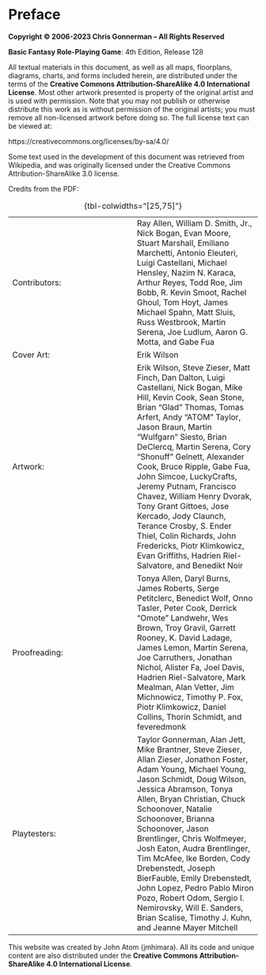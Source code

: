 # Preface {.unnumbered}

**Copyright © 2006-2023 Chris Gonnerman – All Rights Reserved**

**Basic Fantasy Role-Playing Game**: 
4th Edition, Release 128

All textual materials in this document, as well as all maps, floorplans, diagrams, charts, and forms included herein, are distributed under the terms of the **Creative Commons Attribution-ShareAlike 4.0 International License**. Most other artwork presented is property of the original artist and is used with permission. Note that you may not publish or otherwise distribute this work as is without
permission of the original artists; you must remove all non-licensed artwork before doing so. The full license text can be viewed at:

https://creativecommons.org/licenses/by-sa/4.0/

Some text used in the development of this document was retrieved from Wikipedia, and was originally licensed under the Creative Commons Attribution-ShareAlike 3.0 license.

Credits from the PDF:

::: {.column-screen-inset-right}

|     |    |
|:----|:----|
| Contributors: | Ray Allen, William D. Smith, Jr., Nick Bogan, Evan Moore, Stuart Marshall, Emiliano Marchetti, Antonio Eleuteri, Luigi Castellani, Michael Hensley, Nazim N. Karaca, Arthur Reyes, Todd Roe, Jim Bobb, R. Kevin Smoot, Rachel Ghoul, Tom Hoyt, James Michael Spahn, Matt Sluis, Russ Westbrook, Martin Serena, Joe Ludlum, Aaron G. Motta, and Gabe Fua | 
| Cover Art: | Erik Wilson |
| Artwork: | Erik Wilson, Steve Zieser, Matt Finch, Dan Dalton, Luigi Castellani, Nick Bogan, Mike Hill, Kevin Cook, Sean Stone, Brian "Glad" Thomas, Tomas Arfert, Andy "ATOM" Taylor, Jason Braun, Martin "Wulfgarn" Siesto, Brian DeClercq, Martin Serena, Cory "Shonuff" Gelnett, Alexander Cook, Bruce Ripple, Gabe Fua, John Simcoe, LuckyCrafts, Jeremy Putnam, Francisco Chavez, William Henry Dvorak, Tony Grant Gittoes, Jose Kercado, Jody Claunch, Terance Crosby, S. Ender Thiel, Colin Richards, John Fredericks, Piotr Klimkowicz, Evan Griffiths, Hadrien Riel-Salvatore, and Benedikt Noir | 
| Proofreading: | Tonya Allen, Daryl Burns, James Roberts, Serge Petitclerc, Benedict Wolf, Onno Tasler, Peter Cook, Derrick "Omote" Landwehr, Wes Brown, Troy Gravil, Garrett Rooney, K. David Ladage, James Lemon, Martin Serena, Joe Carruthers, Jonathan Nichol, Alister Fa, Joel Davis, Hadrien Riel-Salvatore, Mark Mealman, Alan Vetter, Jim Michnowicz, Timothy P. Fox, Piotr Klimkowicz, Daniel Collins, Thorin Schmidt, and feveredmonk | 
| Playtesters: | Taylor Gonnerman, Alan Jett, Mike Brantner, Steve Zieser, Allan Zieser, Jonathon Foster, Adam Young, Michael Young, Jason Schmidt, Doug Wilson, Jessica Abramson, Tonya Allen, Bryan Christian, Chuck Schoonover, Natalie Schoonover, Brianna Schoonover, Jason Brentlinger, Chris Wolfmeyer, Josh Eaton, Audra Brentlinger, Tim McAfee, Ike Borden, Cody Drebenstedt, Joseph BierFauble, Emily Drebenstedt, John Lopez, Pedro Pablo Miron Pozo, Robert Odom, Sergio I. Nemirovsky, Will E. Sanders, Brian Scalise, Timothy J. Kuhn, and Jeanne Mayer Mitchell |

: {tbl-colwidths="[25,75]"}
:::

This website was created by John Atom (jmhimara). All its code and unique content are also distributed under the **Creative Commons Attribution-ShareAlike 4.0 International License**. 